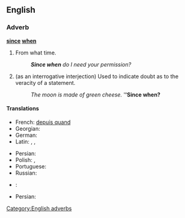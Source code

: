 ==English==

===Adverb===
'''[[since]] [[when]]'''

# {{colloquial|rhetorical question|sarcastic}} From what time.
#: '''''Since when''' do I need your permission?''
# {{colloquial|rhetorical question|sarcastic}} (as an interrogative interjection)  Used to indicate doubt as to the veracity of a statement.
#: ''The moon is made of green cheese.''  '''''Since when?'''

====Translations====
{{trans-top|from what time}}
* French: [[depuis quand]]
* Georgian: {{t-|ka|როდიდან|sc=Geor}}
* German: {{t-|de|seit wann}}
* Latin: {{t+|la|abhinc}}, {{t+|la|inde}}, {{t-|la|postea}}
{{trans-mid}}
* Persian: {{t-|fa|از کی|alt=از کی؟|tr=az kéy?}}
* Polish: {{t-|pl|od kiedy?}}, {{t-|pl|od kiedy to?}}
* Portuguese: {{t-|pt|desde quando?}}
* Russian: {{t-|ru|с каких это пор|tr=s kakíx éto pór?|alt=с каких это пор?|sc=Cyrl}}
* {{subst:cz}}: {{tø|cz|odkdy}}
{{trans-bottom}}
{{trans-top|Used to indicate doubt as to the veracity of a statement}}
* Persian: {{t-|fa|از کی تا حالا|tr=az kéy tâ hâlâ}}
{{trans-mid}}
{{trans-bottom}}

[[Category:English adverbs]]